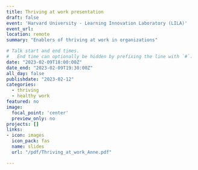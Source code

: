 ```yaml
---
title: Thriving at work presentation
draft: false
event: 'Harvard University - Learning Innovation Laboratory (LILA)'
event_url: 
location: remote
summary: "Enablers of thriving at work in organizations"

# Talk start and end times.
#   End time can optionally be hidden by prefixing the line with `#`.
date: "2023-02-09T18:00:00Z"
date_end: "2023-02-09T19:30:00Z"
all_day: false
publishdate: "2023-02-12"
categories:
  - thriving
  - healthy work
featured: no
image:
  focal_point: 'center'
  preview_only: no
projects: []
links:
- icon: images
  icon_pack: fas
  name: slides
  url: "/pdf/Thriving_at_work_Anne.pdf"

---
```



